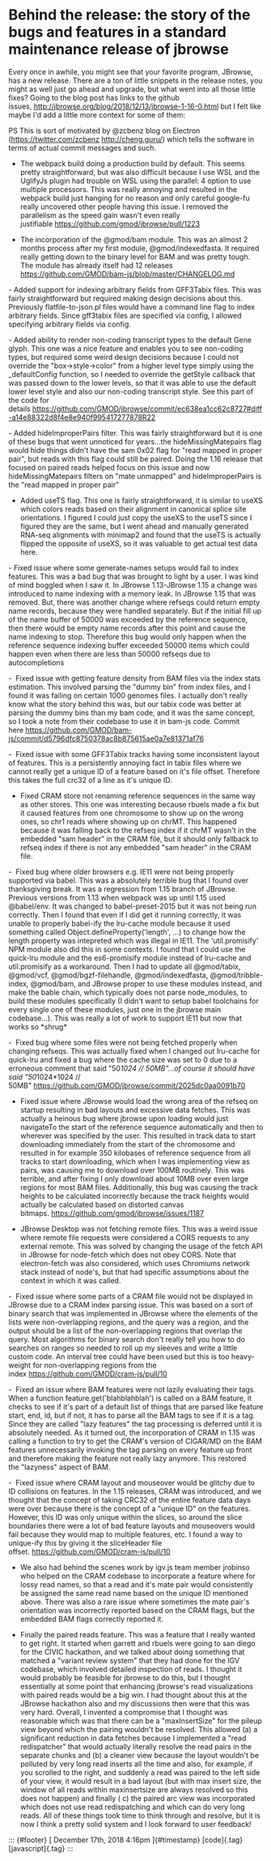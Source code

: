 

Behind the release: the story of the bugs and features in a standard maintenance release of jbrowse
===================================================================================================

Every once in awhile, you might see that your favorite program,
JBrowse,  has a new release. There are a ton of little snippets in the
release notes, you might as well just go ahead and upgrade, but what
went into all those little fixes? Going to the blog post has links to
the github
issues, <http://jbrowse.org/blog/2018/12/13/jbrowse-1-16-0.html> but I
felt like maybe I'd add a little more context for some of them:



PS This is sort of motivated by @zcbenz blog on Electron
(<https://twitter.com/zcbenz> <http://cheng.guru/>) which tells the
software in terms of actual commit messages and such.



- The webpack build doing a production build by default. This seems
pretty straightforward, but was also difficult because I use WSL and the
UglifyJs plugin had trouble on WSL using the parallel: 4 option to use
multiple processors. This was really annoying and resulted in the
webpack build just hanging for no reason and only careful google-fu
really uncovered other people having this issue. I removed the
parallelism as the speed gain wasn't even really
justifiable <https://github.com/gmod/jbrowse/pull/1223>

- The incorporation of the \@gmod/bam module. This was an almost 2
months process after my first module, @gmod/indexedfasta. It required
really getting down to the binary level for BAM and was pretty tough.
The module has already itself had 12 releases
<https://github.com/GMOD/bam-js/blob/master/CHANGELOG.md>

- Added support for indexing arbitrary fields from GFF3Tabix files. This
was fairly straightforward but required making design decisions about
this. Previously flatfile-to-json.pl files would have a command line
flag to index arbitrary fields. Since gff3tabix files are specified via
config, I allowed specifying arbitrary fields via config.

- Added ability to render non-coding transcript types to the default
Gene glyph. This one was a nice feature and enables you to see
non-coding types, but required some weird design decisions because I
could not override the "box->style-\>color" from a higher level type
simply using the _defaultConfig function, so I needed to override the
getStyle callback that was passed down to the lower levels, so that it
was able to use the default lower level style and also our non-coding
transcript style. See this part of the code for
details <https://github.com/GMOD/jbrowse/commit/ec638ea1cc62c8727#diff-a14e88322d8f4e8e940f995417277878R22>

- Added hideImproperPairs filter. This was fairly straightforward but it
is one of these bugs that went unnoticed for years...the
hideMissingMatepairs flag would hide things didn't have the sam 0x02
flag for "read mapped in proper pair", but reads with this flag could
still be paired. Doing the 1.16 release that focused on paired reads
helped focus on this issue and now hideMissingMatepairs filters on "mate
unmapped" and hideImproperPairs is the "read mapped in proper pair"

- Added useTS flag. This one is fairly straightforward, it is similar
to useXS which colors reads based on their alignment in canonical splice
site orientations. I figured I could just copy the useXS to the useTS
since I figured they are the same, but I went ahead and manually
generated RNA-seq alignments with minimap2 and found that the useTS is
actually flipped the opposite of useXS, so it was valuable to get actual
test data here.

- Fixed issue where some generate-names setups would fail to index
features. This was a bad bug that was brought to light by a user. I was
kind of mind boggled when I saw it. In JBrowse 1.13-JBrowse 1.15 a
change was introduced to name indexing with a memory leak. In JBrowse
1.15 that was removed. But, there was another change where refseqs could
return empty name records, because they were handled separately. But if
the initial fill up of the name buffer of 50000 was exceeded by the
reference sequence, then there would be empty name records after this
point and cause the name indexing to stop. Therefore this bug would only
happen when the reference sequence indexing buffer exceeded 50000 items
which could happen even when there are less than 50000 refseqs due to
autocompletions

-  Fixed issue with getting feature density from BAM files via the index
stats estimation. This involved parsing the "dummy bin" from index
files, and I found it was failing on certain 1000 genomes files. I
actually don't really know what the story behind this was, but our tabix
code was better at parsing the dummy bins than my bam code, and it was
the same concept, so I took a note from their codebase to use it in
bam-js code. Commit
here <https://github.com/GMOD/bam-js/commit/d5796dfc8750378ac8b875615ae0a7e81371af76>

-  Fixed issue with some GFF3Tabix tracks having some inconsistent
layout of features. This is a persistently annoying fact in tabix files
where we cannot really get a unique ID of a feature based on it's file
offset. Therefore this takes the full crc32 of a line as it's unique ID.

- Fixed CRAM store not renaming reference sequences in the same way as
other stores. This one was interesting because rbuels made a fix but it
caused features from one chromosome to show up on the wrong ones, so
chr1 reads where showing up on chrMT. This happened because it was
falling back to the refseq index if it chrMT wasn't in the embedded "sam
header" in the CRAM file, but it should only fallback to refseq index if
there is not any embedded "sam header" in the CRAM file.

-  Fixed bug where older browsers e.g. IE11 were not being properly
supported via babel. This was a absolutely terrible bug that I found
over thanksgiving break. It was a regression from 1.15 branch of
JBrowse. Previous versions from 1.13 when webpack was up until 1.15 used
@babel/env. It was changed to babel-preset-2015 but it was not being
run correctly. Then I found that even if I did get it running correctly,
it was unable to properly babel-ify the lru-cache module because it used
something called Object.defineProperty('length', ...) to change how the
length property was intepreted which was illegal in IE11. The
'util.promisify' NPM module also did this in some contexts. I found that
I could use the quick-lru module and the es6-promisify module instead of
lru-cache and util.promisify as a workaround. Then I had to update all
@gmod/tabix, \@gmod/vcf, \@gmod/bgzf-filehandle, \@gmod/indexedfasta,
@gmod/tribble-index, \@gmod/bam, and JBrowse proper to use these
modules instead, and make the bable chain, which typically does not
parse node_modules, to build these modules specifically (I didn't want
to setup babel toolchains for every single one of these modules, just
one in the jbrowse main codebase...). This was really a lot of work to
support IE11 but now that works so *shrug\*

-  Fixed bug where some files were not being fetched properly when
changing refseqs. This was actually fixed when I changed out lru-cache
for quick-lru and fixed a bug where the cache size was set to 0 due to a
erroneous comment that said "50*1024 // 50MB"...of course it should
have said "50*1024\*1024 //
50MB" <https://github.com/GMOD/jbrowse/commit/2025dc0aa0091b70>

- Fixed issue where JBrowse would load the wrong area of the refseq on
startup resulting in bad layouts and excessive data fetches. This was
actually a heinous bug where jbrowse upon loading would just navigateTo
the start of the reference sequence automatically and then to wherever
was specified by the user. This resulted in track data to start
downloading immediately from the start of the chromosome and resulted in
for example 350 kilobases of reference sequence from all tracks to start
downloading, which when I was implementing view as pairs, was causing me
to download over 100MB routinely. This was terrible, and after fixing I
only download about 10MB over even large regions for most BAM files.
Additionally, this bug was causing the track heights to be calculated
incorrectly because the track heights would actually be calculated based
on distorted canvas
bitmaps. <https://github.com/gmod/jbrowse/issues/1187>

- JBrowse Desktop was not fetching remote files. This was a weird issue
where remote file requests were considered a CORS requests to any
external remote. This was solved by changing the usage of the fetch API
in JBrowse for node-fetch which does not obey CORS. Note that
electron-fetch was also considered, which uses Chromiums network stack
instead of node's, but that had specific assumptions about the context
in which it was called. 

-  Fixed issue where some parts of a CRAM file would not be displayed in
JBrowse due to a CRAM index parsing issue. This was based on a sort of
binary search that was implemented in JBrowse where the elements of the
lists were non-overlapping regions, and the query was a region, and the
output should be a list of the non-overlapping regions that overlap the
query. Most algorithms for binary search don't really tell you how to do
searches on ranges so needed to roll up my sleeves and write a little
custom code. An interval tree could have been used but this is too
heavy-weight for non-overlapping regions from the
index <https://github.com/GMOD/cram-js/pull/10>

-  Fixed an issue where BAM features were not lazily evaluating their
tags. When a function feature.get('blahblahblah') is called on a BAM
feature, it checks to see if it's part of a default list of things that
are parsed like feature start, end, id, but if not, it has to parse all
the BAM tags to see if it is a tag. Since they are called "lazy
features" the tag processing is deferred until it is absolutely needed.
As it turned out, the incorporation of CRAM in 1.15 was calling a
function to try to get the CRAM's version of CIGAR/MD on the BAM
features unnecessarily invoking the tag parsing on every feature up
front and therefore making the feature not really lazy anymore. This
restored the "lazyness" aspect of BAM.

-  Fixed issue where CRAM layout and mouseover would be glitchy due to
ID collisions on features. In the 1.15 releases, CRAM was introduced,
and we thought that the concept of taking CRC32 of the entire feature
data days were over because there is the concept of a "unique ID" on the
features. However, this ID was only unique within the slices, so around
the slice boundaries there were a lot of bad feature layouts and
mouseovers would fail because they would map to multiple features, etc.
I found a way to unique-ify this by giving it the sliceHeader file
offset. <https://github.com/GMOD/cram-js/pull/10>

- We also had behind the scenes work by igv.js team member jrobinso who
helped on the CRAM codebase to incorporate a feature where for lossy
read names, so that a read and it's mate pair would consistently be
assigned the same read name based on the unique ID mentioned above.
There was also a rare issue where sometimes the mate pair's orientation
was incorrectly reported based on the CRAM flags, but the embedded BAM
flags correctly reported it.

- Finally the paired reads feature. This was a feature that I really
wanted to get right. It started when garrett and rbuels were going to
san diego for the CIVIC hackathon, and we talked about doing something
that matched a "variant review system" that they had done for the IGV
codebase, which involved detailed inspection of reads. I thought it
would probably be feasible for jbrowse to do this, but I thought
essentially at some point that enhancing jbrowse's read visualizations
with paired reads would be a big win. I had thought about this at the
JBrowse hackathon also and my discussions then were that this was very
hard. Overall, I invented a compromise that I thought was reasonable
which was that there can be a "maxInsertSize" for the pileup view beyond
which the pairing wouldn't be resolved. This allowed (a) a significant
reduction in data fetches because I implemented a "read redispatcher"
that would actually literally resolve the read pairs in the separate
chunks and (b) a cleaner view because the layout wouldn't be polluted by
very long read inserts all the time and also, for example, if you
scrolled to the right, and suddenly a read was paired to the left side
of your view, it would result in a bad layout (but with max insert size,
the window of all reads within maxinsertsize are always resolved so this
does not happen) and finally ( c) the paired arc view was incorporated
which does not use read redispatching and which can do very long reads.
All of these things took time to think through and resolve, but it is
now I think a pretty solid system and I look forward to user feedback!

::: {#footer}
[ December 17th, 2018 4:16pm ]{#timestamp} [code]{.tag}
[javascript]{.tag}
:::


